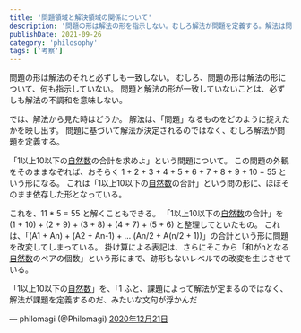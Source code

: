 ```yaml
---
title: '問題領域と解決領域の関係について'
description: '問題の形は解法の形を指示しない。むしろ解法が問題を定義する。解法は問題をどう捉えたかを映し出す'
publishDate: 2021-09-26
category: 'philosophy'
tags: ['考察']
---
```


問題の形は解法のそれと必ずしも一致しない。
むしろ、問題の形は解法の形について、何も指示していない。
問題と解法の形が一致していないことは、必ずしも解法の不調和を意味しない。

では、解法から見た時はどうか。
解法は、「問題」なるものをどのように捉えたかを映し出す。
問題に基づいて解法が決定されるのではなく、むしろ解法が問題を定義する。

「1以上10以下の[自然数](http://d.hatena.ne.jp/keyword/%BC%AB%C1%B3%BF%F4)の合計を求めよ」という問題について。
この問題の外観をそのままなぞれば、おそらく 1 + 2 + 3 + 4 + 5 + 6 + 7 + 8 + 9 + 10 = 55 という形になる。
これは「1以上10以下の[自然数](http://d.hatena.ne.jp/keyword/%BC%AB%C1%B3%BF%F4)の合計」という問の形に、ほぼそのまま依存した形となっている。

これを、11 * 5 = 55 と解くこともできる。
「1以上10以下の[自然数](http://d.hatena.ne.jp/keyword/%BC%AB%C1%B3%BF%F4)の合計」を (1 + 10) + (2 + 9) + (3 + 8) + (4 + 7) + (5 + 6) と整理してといたもの。
これは、「(A1 + An) + (A2 + An-1) + ... (An/2 + A(n/2 + 1))」の合計という形に問題を改変してしまっている。
掛け算による表記は、さらにそこから「和がnとなる[自然数](http://d.hatena.ne.jp/keyword/%BC%AB%C1%B3%BF%F4)のペアの個数」という形にまで、跡形もないレベルでの改変を生じさせている。

「1以上10以下の[自然数](http://d.hatena.ne.jp/keyword/%BC%AB%C1%B3%BF%F4)」を、「1 ふと、課題によって解法が定まるのではなく、解法が課題を定義するのだ、みたいな文句が浮かんだ

— philomagi (@Philomagi) [2020年12月21日](https://twitter.com/Philomagi/status/1340880443126648832?ref_src=twsrc%5Etfw)
